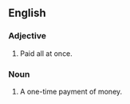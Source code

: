 ==English==
===Adjective===
{{en-adj|-}}
#Paid all at once.
===Noun===
{{en-noun|sg=[[lump]][[sum]]}}
#A one-time payment of money.